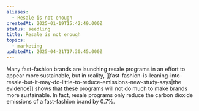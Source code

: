 ```yaml
---
aliases:
  - Resale is not enough
createdAt: 2025-01-19T15:42:49.000Z
status: seedling
title: Resale is not enough
topics:
  - marketing
updatedAt: 2025-04-21T17:30:45.000Z
---
```

Many fast-fashion brands are launching resale programs in an effort to appear more sustainable, but in reality, [[fast-fashion-is-leaning-into-resale-but-it-may-do-little-to-reduce-emissions-new-study-says|the evidence]] shows that these programs will not do much to make brands more sustainable. In fact, resale programs only reduce the carbon dioxide emissions of a fast-fashion brand by 0.7%.
